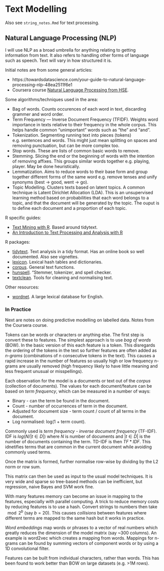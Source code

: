 # Text Modelling

Also see `string_notes.Rmd` for text processing.

## Natural Language Processing (NLP)

I will use NLP as a broad umbrella for anything relating to getting information from text. It also refers to handling other forms of language such as speech. Text will vary in how structured it is.

Initial notes are from some general articles:

+ https://towardsdatascience.com/your-guide-to-natural-language-processing-nlp-48ea2511f6e1
+ Coursera course [Natural Language Processing from HSE](https://www.coursera.org/learn/language-processing).

Some algorithms/techniques used in the area:

+ Bag of words. Counts occurences of each word in text, discarding grammer and word order.
+ Term Frequency — Inverse Document Frequency (TFIDF). Weights word importance in texts relative to their frequency in the whole corpus. This helps handle common "unimportant" words such as "the" and "and".
+ Tokenization. Segmenting running text into pieces (tokens) e.g. sentences and words. This might just mean splitting on spaces and removing punctuation, but can be more complex too.
+ Stop words. These are lists of common basic words to remove. 
+ Stemming. Slicing the end or the beginning of words with the intention of removing affixes. This groups similar words together e.g. playing, player. May be done heuristically.
+ Lemmatization. Aims to reduce words to their base form and group together different forms of the same word e.g. remove tenses and unify synonyms (best -> good, went -> go).
+ Topic Modelling. Clusters texts based on latent topics. A common technique is Latent Dirichlet Allocation (LDA). This is an unsupervised learning method based on probabilities that each word belongs to a topic, and that the document will be generated by the topic. The ouput is to define each document and a proportion of each topic.


R specific guides:

+ [Text Mining with R](https://www.tidytextmining.com/). Based around tidytext.
+ [An Introduction to Text Processing and Analysis with R](https://m-clark.github.io/text-analysis-with-R/)

R packages:

+ [tidytext](https://cran.r-project.org/web/packages/tidytext/index.html). Text analysis in a tidy format. Has an online book so well documented. Also see vignettes.
+ [lexicon](https://cran.r-project.org/web/packages/lexicon/index.html). Lexical hash tables and dictionaries.
+ [corpus](https://cran.r-project.org/web/packages/corpus/). General text functions.
+ [hunspell](https://cran.r-project.org/web/packages/hunspell/index.html). "Stemmer, tokenizer, and spell checker.
+ [textclean](https://github.com/trinker/textclean). Tools for cleaning and normalising text.

Other resources:

+ [wordnet](https://wordnet.princeton.edu/). A large lexical database for English.

### In Practice

Next are notes on doing predictive modelling on labelled data. Notes from the Coursera course. 

Tokens can be words or characters or anything else. The first step is convert these to features. The simplest approach is to use *bag of words* (BOW). In the basic version of this each feature is a token. This disregards the ordering of the tokens in the text so further features are often added as *n-grams* (combinations of n consecutive tokens in the text). This causes a rapid increase in the number of features so usually high or low frequency n-grams are usually removed (high frequency likely to have little meaning and less frequent unusual or misspellings).

Each observation for the model is a documents or text out of the *corpus* (collection of documents). The values for each document/feature can be based on *term frequency*, which can be measured in a number of ways:

+ Binary - can the term be found in the document.
+ Count - number of occurrences of term in the document.
+ Adjusted for document size - term count / count of all terms in the document.
+ Log normalised: log(1 + term count).

Commonly used is *term frequency - inverse document frequency* (TF-IDF). IDF is $log(N/|t\in D|)$ where $N$ is number of documents and $|t\in D|$ is the number of documents containing the term. TD-IDF is then $TF * IDF$. This idnetifies terms that are common in the current document while avoiding commonly used terms.

Once the matrix is formed, further normalise row-wise by dividing by the L2 norm or row sum.

This matrix can then be used as input to the usual model techniques. It is very wide and sparse so tree-based methods can be inefficient, but regression, naive Bayes and SVM work fine.

With many features memory can become an issue in mapping to the features, especially with parallel computing. A trick to reduce memory costs by reducing features is to use a hash. Convert strings to numbers then take $\mod 2^b$ (say $b=20$). This causes *collisions* between features where different terms are mapped to the same hash but it works in practice.

*Word embeddings* map words or phrases to a vector of real numbers which greatly reduces the dimension of the model matrix (say ~300 columns). An example is word2vec which creates a mapping from words. Mappings for n-grams can be found by summing vectors of component words or by using a 1D convolutional filter.

Features can be built from individual characters, rather than words. This has been found to work better than BOW on large datasets (e.g. >1M rows).

